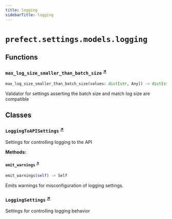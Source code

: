 ```yaml
---
title: logging
sidebarTitle: logging
---
```


# `prefect.settings.models.logging`

## Functions

### `max_log_size_smaller_than_batch_size` <sup><a href="https://github.com/PrefectHQ/prefect/blob/main/src/prefect/settings/models/logging.py#L19" target="_blank">↗</a></sup>

```python
max_log_size_smaller_than_batch_size(values: dict[str, Any]) -> dict[str, Any]
```


Validator for settings asserting the batch size and match log size are compatible


## Classes

### `LoggingToAPISettings` <sup><a href="https://github.com/PrefectHQ/prefect/blob/main/src/prefect/settings/models/logging.py#L31" target="_blank">↗</a></sup>


Settings for controlling logging to the API


**Methods:**

#### `emit_warnings` <sup><a href="https://github.com/PrefectHQ/prefect/blob/main/src/prefect/settings/models/logging.py#L79" target="_blank">↗</a></sup>

```python
emit_warnings(self) -> Self
```

Emits warnings for misconfiguration of logging settings.


### `LoggingSettings` <sup><a href="https://github.com/PrefectHQ/prefect/blob/main/src/prefect/settings/models/logging.py#L86" target="_blank">↗</a></sup>


Settings for controlling logging behavior


